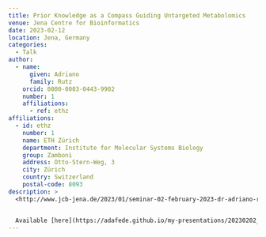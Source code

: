 ```yaml
---
title: Prior Knowledge as a Compass Guiding Untargeted Metabolomics
venue: Jena Centre for Bioinformatics
date: 2023-02-12
location: Jena, Germany
categories:
  - Talk
author:
  - name:
      given: Adriano
      family: Rutz
    orcid: 0000-0003-0443-9902
    number: 1
    affiliations:
      - ref: ethz
affiliations:
  - id: ethz
    number: 1
    name: ETH Zürich
    department: Institute for Molecular Systems Biology
    group: Zamboni
    address: Otto-Stern-Weg, 3
    city: Zürich
    country: Switzerland
    postal-code: 8093
description: >
  <http://www.jcb-jena.de/2023/01/seminar-02-february-2023-dr-adriano-rutz/#more-2487>.


  Available [here](https://adafede.github.io/my-presentations/20230202_jena/20230202_jena.pdf).
---
```

